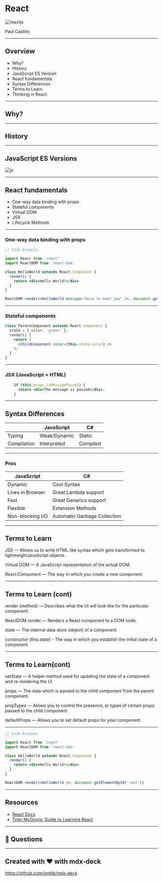 
<Head>
  <title>React for BTS</title>
</Head>

# React

![reactjs](https://media.giphy.com/media/iqz4atBej74cg/giphy.gif)

Paul Castillo

---

## Overview

- Why? 
- History
- JavaScript ES Version
- React fundamentals
- Syntax Differences
- Terms to Learn
- Thinking in React

---

## Why? 

---

## History

---

## JavaScript ES Versions

![js](https://cdn-images-1.medium.com/max/1600/1*Zmm4_vfUPNc_eyzUIZzN6Q.png)

---
## React fundamentals

- One-way data binding with props
- Stateful components
- Virtual DOM
- JSX
- Lifecycle Methods

---
### One-way data binding with props

```jsx
// Code Example

import React from 'react'
import ReactDOM from 'react-dom'

class HelloWorld extends React.Component {
  render() {
    return <div>Hello World!</div>
  }
}

ReactDOM.render(<HelloWorld message="Nice to meet you" />, document.getElementById('root'))
```
---
### Stateful components
```jsx
class ParentComponent extends React.Component {
  state = { color: 'green' };
  render() {
    return (
      <ChildComponent color={this.state.color} />
    );
  }
}
```
---
### JSX (JavaScript + HTML)

```jsx
    if (this.props.isMessagePassed) {
      return <div>The message is passed</div>;
    }
```
---
## Syntax Differences
| | JavaScript  | C# |
|---|---|---|
| Typing  | Weak/Dynamic | Static  |
|  Compilation | Interpreted   | Compiled  |

---
### Pros
|JavaScript  | C# |
|---|---|
| Dynamic | Cool Syntax  |
| Lives in Browser   | Great Lambda support  |
| Fast | Great Generics support |
| Flexible | Extension Methods |
| Non-blocking I/O | Automatic Garbage Collection |

---
## Terms to Learn

JSX — Allows us to write HTML like syntax which gets
transformed to lightweightJavaScript objects.

Virtual DOM — A JavaScript representation of the actual
DOM.

React.Component — The way in which you create a new component.

---

## Terms to Learn (cont)

render (method) — Describes what the UI will look like for
the particular component.

ReactDOM.render — Renders a React component to a DOM node.

state — The internal data store (object) of a component.

constructor (this.state) - The way in which you establish
the initial state of a component.

---

## Terms to Learn(cont)

setState — A helper method used for updating the state of a
component and re-rendering the UI

props — The data which is passed to the child component
from the parent component.

propTypes — Allows you to control the presence, or types of
certain props passed to the child component.

defaultProps — Allows you to set default props for your component.

---


```jsx
// Code Example

import React from 'react'
import ReactDOM from 'react-dom'

class HelloWorld extends React.Component {
  render() {
    return <div>Hello World!</div>
  }
}

ReactDOM.render(<HelloWorld />, document.getElementById('root'))
```

---

## Resources

- [React Docs](https://reactjs.org/docs/getting-started.html)
- [Tyler McGinnis: Guide to Learning React](https://tylermcginnis.com/reactjs-tutorial-a-comprehensive-guide-to-building-apps-with-react/)

---

## 🙋‍ Questions

---

## Created with ❤️ with mdx-deck

<https://github.com/jxnblk/mdx-deck>
